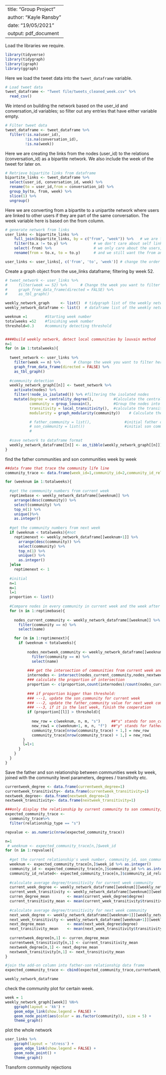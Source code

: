   
---
title: "Group Project"
author: "Kayle Ransby"
date: "19/05/2021"
output: pdf_document
---

Load the libraries we require.

```{r message=FALSE, warning=FALSE}

library(tidyverse)
library(tidygraph)
library(igraph)
library(ggraph)

```


Here we load the tweet data into the ```tweet_dataframe``` variable.

```{r message=FALSE, warning=FALSE}

# Load tweet data
tweet_dataframe <- "Tweet file/tweets_cleaned_week.csv" %>%
  read_csv()

```


We intend on building the network based on the user_id and conversation_id variables; 
so filter out any entries that have either variable empty.

```{r}
# Filter tweet data
tweet_dataframe <- tweet_dataframe %>% 
  filter(!is.na(user_id),
         !is.na(conversation_id),
         !is.na(week))
```


Here we are creating the links from the nodes (user_id) to the relations (conversation_id) as a bipartite network.
We also include the week of the tweet for later on.

```{r}

# Retrieve bipartite links from dataframe
bipartite_links <- tweet_dataframe %>%
  select(user_id, conversation_id, week) %>%
  rename(to = user_id,from = conversation_id) %>%
  group_by(to, from, week) %>%
  slice(1) %>%
  ungroup()

```


Here we are converting from a bipartite to a unipartite network where users are linked to other users if they are part of the same conversation.
The week variable here is based on the from column.

```{r}
# generate network from links
user_links <- bipartite_links %>%
    full_join(bipartite_links, by = c("from", "week")) %>%   # we are full_joining links with links, and connecting them via the column from
    filter(to.x != to.y) %>%            # we don't care about self links
    select(-from) %>%                   # we only care about the users, not the tweets now
    rename(from = to.x, to = to.y)      # and we still want the from and to names for the columns

user_links <- user_links[, c('from', 'to', 'week')] # change the order of the columns to make it easer to view
```


Create a graph object from the use_links dataframe; filtering by week 52.

```{r}
# tweet_network <- user_links %>%
#     filter(week == 52) %>%      # Change the week you want to filter here
#     graph_from_data_frame(directed = FALSE) %>%
#     as_tbl_graph()

weekly_network_graph     <- list()  # tidygraph list of the weekly network 
weekly_network_dataframe <- list()  # dataframe list of the weekly network 

weeknum =1        #Starting week number
totalweeks =52    #finishing week number
threshold=0.3     #community detecting threshold


####build weekly network, detect local communities by louvain method
n=1
for (n in 1:totalweeks){
  
  tweet_network <- user_links %>%
    filter(week == n) %>%      # Change the week you want to filter here
    graph_from_data_frame(directed = FALSE) %>%
    as_tbl_graph()
  
  #community detection
  weekly_network_graph[[n]] <- tweet_network %>%
    activate(nodes) %>%
    filter(!node_is_isolated()) %>% #filtering the isolated nodes
    mutate(degree = centrality_degree(),         #Calculate the centrality of nodes on degree level
           community = group_louvain(),          #Group the nodes into communities
           transitivity = local_transitivity(),  #calculate the transitivity
           modularity = graph_modularity(community))    # Calculate the community's modularity

           # father_community = list(),               #initial father community
           # son_community = list())                  #initial son community
           # 
  
  #save network to dataframe format
  weekly_network_dataframe[[n]] <- as_tibble(weekly_network_graph[[n]])
}

```


find the father communities and son communities week by week

```{r message=FALSE, warning=FALSE}
##data frame that trace the community life line
community_trace <- data.frame(week_id=1,community_id=2,community_id_related =3,relationship_type=4)

for (weeknum in 1:totalweeks){
  
  #get the commmunity numbers from current week
  reptimebase <- weekly_network_dataframe[[weeknum]] %>% 
    arrange(desc(community)) %>% 
    select(community) %>% 
    top_n(1) %>% 
    unique()%>% 
    as.integer()
  
  #get the community numbers from next week
  if (weeknum < totalweeks){#not
    reptimenext <- weekly_network_dataframe[[weeknum+1]] %>% 
      arrange(desc(community)) %>% 
      select(community) %>% 
      top_n(1) %>% 
      unique() %>% 
      as.integer()
  }else
    reptimenext <- 1
  
  #initial
  n=1
  m=1
  l=1
  proportion <- list()
  
  #Compare nodes in every community in current week and the week after
  for (n in 1:reptimebase){  
    
    nodes_current_community <- weekly_network_dataframe[[weeknum]] %>% 
      filter(community == n) %>% 
      select(name) 

    for (m in 1:reptimenext){
      if (weeknum < totalweeks){
        
          nodes_nextweek_community <- weekly_network_dataframe[[weeknum+1]] %>% 
            filter(community == m) %>% 
            select(name) 
          
          ### get the intersection of communities from current week and next week
          internodes <- intersect(nodes_current_community,nodes_nextweek_community) 
          ### calculate the proportion of intersection
          proportion <- c(proportion,count(internodes)/count(nodes_current_community))
          
          ### if proportion bigger than threshold:
          ### ---1, update the son_community for current week
          ### ---2, update the father_community value for next week community
          ### ---3, if it is the last week, finish the cooperation
          if (proportion[[l]] > threshold){
            
            new_row = c(weeknum, n, m, "s")     ##"s" stands for son_community_type
            new_row1 = c(weeknum+1, m, n, "f")  ##"y" stands for father_community_type
            community_trace[nrow(community_trace) + 1,] = new_row
            community_trace[nrow(community_trace) + 1,] = new_row1
        }
        l=l+1
      }
    }
  }
}
```

Save the father and son relationship between communities week by week, joined with the community level parameters, degrees / transitivity etc.
```{r}
currentweek_degree <- data.frame(currentweek_degree=1)
currentweek_transitivity<- data.frame(currentweek_transitivity=1)
nextweek_degree<- data.frame(nextweek_degree=1)
nextweek_transitivity<- data.frame(nextweek_transitivity=1)

###only display the relationship by current community to son community, filter the "s" type relationship
expected_community_trace <- 
  community_trace%>% 
  filter(relationship_type == "s") 

repvalue <- as.numeric(nrow(expected_community_trace))

n=1
 # weeknum <- expected_community_trace[n,]$week_id
for (n in 1:repvalue){
  
  #get the current relationship's week number, community_id, son_community_id
  weeknum <- expected_community_trace[n,]$week_id %>% as.integer()
  community_id <- expected_community_trace[n,]$community_id %>% as.integer()
  community_id_related<- expected_community_trace[n,]$community_id_related  %>% as.integer()
  
  #calculate average degree/transitivity for current week community
  current_week_degree <- weekly_network_dataframe[[weeknum]][weekly_network_dataframe[[weeknum]]$community==community_id, "degree"]
  current_week_transitivity <- weekly_network_dataframe[[weeknum]][weekly_network_dataframe[[weeknum]]$community==community_id, "transitivity"]
  curren_degree_mean        <- mean(current_week_degree$degree)
  current_transitivity_mean <- mean(current_week_transitivity$transitivity)
  
  #calculate average degree/transitivity for next week community
  next_week_degree <- weekly_network_dataframe[[weeknum+1]][weekly_network_dataframe[[weeknum+1]]$community==community_id_related, "degree"]
  next_week_transitivity <- weekly_network_dataframe[[weeknum+1]][weekly_network_dataframe[[weeknum+1]]$community==community_id_related, "transitivity"]
  next_degree_mean          <- mean(next_week_degree$degree)
  next_transitivity_mean    <- mean(next_week_transitivity$transitivity)
  
  currentweek_degree[n,1] <- curren_degree_mean
  currentweek_transitivity[n,1] <- current_transitivity_mean
  nextweek_degree[n,1] <- next_degree_mean
  nextweek_transitivity[n,1] <- next_transitivity_mean
}

#join the add-on column into father-son relationship data frame 
expected_community_trace <- cbind(expected_community_trace,currentweek_degree,currentweek_transitivity,nextweek_degree,nextweek_transitivity)

```


```{r}
weekly_network_dataframe
```



check the community plot for certain week.
```{r}
week = 1
weekly_network_graph[[week]] %N>%
    ggraph(layout = 'kk') + 
    geom_edge_link(show.legend = FALSE) + 
    geom_node_point(aes(color = as.factor(community)), size = 5) + 
    theme_graph()

```

plot the whole network
```{r}
user_links %>% 
    ggraph(layout = 'stress') + 
    geom_edge_link(show.legend = FALSE) + 
    geom_node_point() +
    theme_graph()
```
Transform community rejections
```{r}


```

